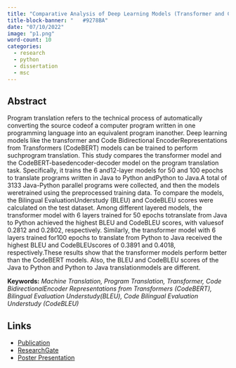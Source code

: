 ```yaml
---
title: "Comparative Analysis of Deep Learning Models (Transformer and CodeBERT) for Program Translation"
title-block-banner: "	#9278BA"
date: "07/10/2022"
image: "p1.png"
word-count: 10
categories:
  - research
  - python
  - dissertation
  - msc
---
```

## Abstract
Program translation refers to the technical process of automatically converting the source codeof a computer program written in one programming language into an equivalent program inanother. Deep learning models like the transformer and Code Bidirectional EncoderRepresentations from Transformers (CodeBERT) models can be trained to perform suchprogram translation. This study compares the transformer model and the CodeBERT-basedencoder-decoder model on the program translation task. Specifically, it trains the 6 and12-layer models for 50 and 100 epochs to translate programs written in Java to Python andPython to Java.A total of 3133 Java-Python parallel programs were collected, and then the models weretrained using the preprocessed training data. To compare the models, the Bilingual EvaluationUnderstudy (BLEU) and CodeBLEU scores were calculated on the test dataset. Among different layered models, the transformer model with 6 layers trained for 50 epochs totranslate from Java to Python achieved the highest BLEU and CodeBLEU scores, with valuesof 0.2812 and 0.2802, respectively. Similarly, the transformer model with 6 layers trained for100 epochs to translate from Python to Java received the highest BLEU and CodeBLEUscores of 0.3891 and 0.4018, respectively.These results show that the transformer models perform better than the CodeBERT models. Also, the BLEU and CodeBLEU scores of the Java to Python and Python to Java translationmodels are different. 

**Keywords:** *Machine Translation, Program Translation, Transformer, Code BidirectionalEncoder Representations from Transformers (CodeBERT), Bilingual Evaluation Understudy(BLEU), Code Bilingual Evaluation Understudy (CodeBLEU)*

## Links 
- [Publication](https://doi.org/10.3126/nccsrj.v3i1.72334)
- [ResearchGate](http://dx.doi.org/10.13140/RG.2.2.20721.49768/1)
- [Poster Presentation](http://dx.doi.org/10.13140/RG.2.2.12332.88964)

